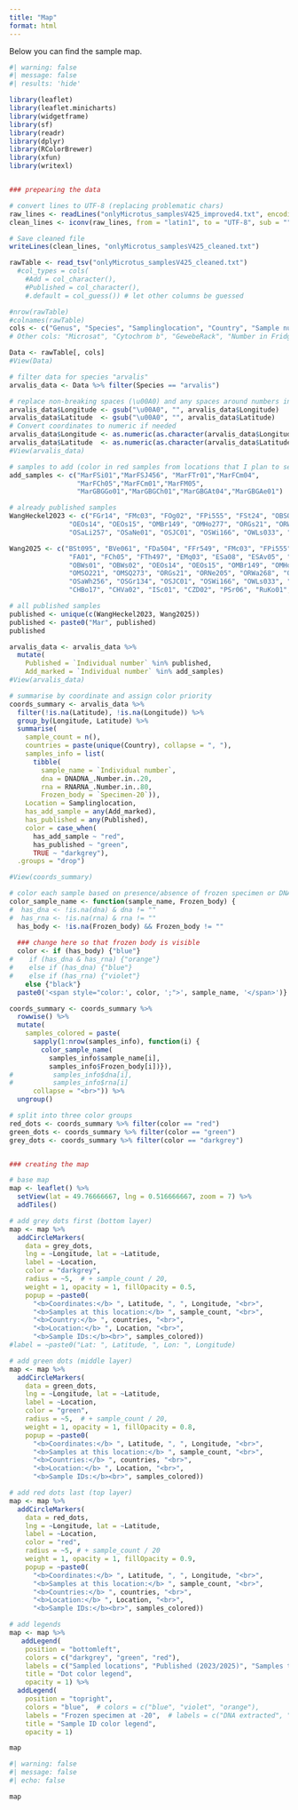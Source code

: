 ```yaml
---
title: "Map"
format: html
---
```


Below you can find the sample map.

```r
#| warning: false
#| message: false
#| results: 'hide'

library(leaflet)
library(leaflet.minicharts)
library(widgetframe)
library(sf)
library(readr)
library(dplyr)
library(RColorBrewer)
library(xfun)
library(writexl)


### prepearing the data

# convert lines to UTF-8 (replacing problematic chars)
raw_lines <- readLines("onlyMicrotus_samplesV425_improved4.txt", encoding = "latin1")
clean_lines <- iconv(raw_lines, from = "latin1", to = "UTF-8", sub = "")

# Save cleaned file
writeLines(clean_lines, "onlyMicrotus_samplesV425_cleaned.txt")

rawTable <- read_tsv("onlyMicrotus_samplesV425_cleaned.txt")
  #col_types = cols(
    #Add = col_character(),
    #Published = col_character(),
    #.default = col_guess()) # let other columns be guessed

#nrow(rawTable)
#colnames(rawTable)
cols <- c("Genus", "Species", "Samplinglocation", "Country", "Sample number (on tube or bag)", "Individual number", "Extraction y/n?", "Place of capture", "Latitude", "Longitude", "Specimen-20", "DNADNA_.Number.in..20", "RNARNA_.Number.in..80")
# Other cols: "Microsat", "Cytochrom b", "GewebeRack", "Number in Fridge oder -20C oder -80C", "Lung.Tissue", "Positive? (TULV)", "Published")

Data <- rawTable[, cols]
#View(Data)

# filter data for species "arvalis"
arvalis_data <- Data %>% filter(Species == "arvalis")

# replace non-breaking spaces (\u00A0) and any spaces around numbers in Longitude and Latitude
arvalis_data$Longitude <- gsub("\u00A0", "", arvalis_data$Longitude)
arvalis_data$Latitude  <- gsub("\u00A0", "", arvalis_data$Latitude)
# Convert coordinates to numeric if needed
arvalis_data$Longitude <- as.numeric(as.character(arvalis_data$Longitude))
arvalis_data$Latitude  <- as.numeric(as.character(arvalis_data$Latitude))
#View(arvalis_data)

# samples to add (color in red samples from locations that I plan to sequence):
add_samples <- c("MarFSi01","MarFSJ456", "MarFTr01","MarFCm04",
                 "MarFCh05","MarFCm01","MarFM05",
                 "MarGBGGo01","MarGBGCh01","MarGBGAt04","MarGBGAe01")

# already published samples
WangHeckel2023 <- c("FGr14", "FMc03", "FOg02", "FPi555", "FSt24", "OBSO234", "OBWs01",
               "OEOs14", "OEOs15", "OMBr149", "OMHo277", "ORGs21", "ORWa268",
               "OSaLi257", "OSaNe01", "OSJC01", "OSWi166", "OWLs033", "OWPg01")

Wang2025 <- c("BSt095", "BVe061", "FDa504", "FFr549", "FMc03", "FPi555", "Ft24",
               "FA01", "FCh05", "FTh497", "EMq03", "ESa08", "ESAv05", "FM05", "OBSO234",
               "OBWs01", "OBWs02", "OEOs14", "OEOs15", "OMBr149", "OMHo277", "OMSe194",
               "OMSO221", "OMSQ273", "ORGs21", "ORNe205", "ORWa268", "OSaLi257", "OSaNe01",
               "OSaWh256", "OSGr134", "OSJC01", "OSWi166", "OWLs033", "OWNe051", "OWPg01",
               "CHBo17", "CHVa02", "ISc01", "CZD02", "PSr06", "RuKo01", "DAb06", "DWa04", "He42")

# all published samples
published <- unique(c(WangHeckel2023, Wang2025))
published <- paste0("Mar", published)
published

arvalis_data <- arvalis_data %>%
  mutate(
    Published = `Individual number` %in% published,
    Add_marked = `Individual number` %in% add_samples)
#View(arvalis_data)

# summarise by coordinate and assign color priority
coords_summary <- arvalis_data %>%
  filter(!is.na(Latitude), !is.na(Longitude)) %>%
  group_by(Longitude, Latitude) %>%
  summarise(
    sample_count = n(),
    countries = paste(unique(Country), collapse = ", "),
    samples_info = list(
      tibble(
        sample_name = `Individual number`,
        dna = DNADNA_.Number.in..20,
        rna = RNARNA_.Number.in..80,
        Frozen_body = `Specimen-20`)),
    Location = Samplinglocation,
    has_add_sample = any(Add_marked),
    has_published = any(Published),
    color = case_when(
      has_add_sample ~ "red",
      has_published ~ "green",
      TRUE ~ "darkgrey"),
  .groups = "drop")

#View(coords_summary)

# color each sample based on presence/absence of frozen specimen or DNA/RNA
color_sample_name <- function(sample_name, Frozen_body) {
#  has_dna <- !is.na(dna) & dna != ""
#  has_rna <- !is.na(rna) & rna != ""
  has_body <- !is.na(Frozen_body) && Frozen_body != ""
  
  ### change here so that frozen body is visible
  color <- if (has_body) {"blue"}
#    if (has_dna & has_rna) {"orange"}  
#    else if (has_dna) {"blue"}
#    else if (has_rna) {"violet"}
    else {"black"}
  paste0('<span style="color:', color, ';">', sample_name, '</span>')}

coords_summary <- coords_summary %>%
  rowwise() %>%
  mutate(
    samples_colored = paste(
      sapply(1:nrow(samples_info), function(i) {
        color_sample_name(
          samples_info$sample_name[i],
          samples_info$Frozen_body[i])}),
#          samples_info$dna[i],
#          samples_info$rna[i]
      collapse = "<br>")) %>%
  ungroup()

# split into three color groups
red_dots <- coords_summary %>% filter(color == "red")
green_dots <- coords_summary %>% filter(color == "green")
grey_dots <- coords_summary %>% filter(color == "darkgrey")


### creating the map

# base map
map <- leaflet() %>%
  setView(lat = 49.76666667, lng = 0.516666667, zoom = 7) %>%
  addTiles()

# add grey dots first (bottom layer)
map <- map %>%
  addCircleMarkers(
    data = grey_dots,
    lng = ~Longitude, lat = ~Latitude,
    label = ~Location,
    color = "darkgrey",
    radius = ~5,  # + sample_count / 20,
    weight = 1, opacity = 1, fillOpacity = 0.5,
    popup = ~paste0(
      "<b>Coordinates:</b> ", Latitude, ", ", Longitude, "<br>",
      "<b>Samples at this location:</b> ", sample_count, "<br>",
      "<b>Country:</b> ", countries, "<br>",
      "<b>Location:</b> ", Location, "<br>",
      "<b>Sample IDs:</b><br>", samples_colored))
#label = ~paste0("Lat: ", Latitude, ", Lon: ", Longitude)

# add green dots (middle layer)
map <- map %>%
  addCircleMarkers(
    data = green_dots,
    lng = ~Longitude, lat = ~Latitude,
    label = ~Location,
    color = "green",
    radius = ~5,  # + sample_count / 20,
    weight = 1, opacity = 1, fillOpacity = 0.8,
    popup = ~paste0(
      "<b>Coordinates:</b> ", Latitude, ", ", Longitude, "<br>",
      "<b>Samples at this location:</b> ", sample_count, "<br>",
      "<b>Countries:</b> ", countries, "<br>",
      "<b>Location:</b> ", Location, "<br>",
      "<b>Sample IDs:</b><br>", samples_colored))

# add red dots last (top layer)
map <- map %>%
  addCircleMarkers(
    data = red_dots,
    lng = ~Longitude, lat = ~Latitude,
    label = ~Location,
    color = "red",
    radius = ~5, # + sample_count / 20
    weight = 1, opacity = 1, fillOpacity = 0.9,
    popup = ~paste0(
      "<b>Coordinates:</b> ", Latitude, ", ", Longitude, "<br>",
      "<b>Samples at this location:</b> ", sample_count, "<br>",
      "<b>Countries:</b> ", countries, "<br>",
      "<b>Location:</b> ", Location, "<br>",
      "<b>Sample IDs:</b><br>", samples_colored))

# add legends
map <- map %>%
   addLegend(
    position = "bottomleft",
    colors = c("darkgrey", "green", "red"),
    labels = c("Sampled locations", "Published (2023/2025)", "Samples to add"),
    title = "Dot color legend",
    opacity = 1) %>%
  addLegend(
    position = "topright",
    colors = "blue",  # colors = c("blue", "violet", "orange"),
    labels = "Frozen specimen at -20",  # labels = c("DNA extracted", "RNA extracted", "DNA & RNA extracted"),
    title = "Sample ID color legend",
    opacity = 1)

map
```

```r
#| warning: false
#| message: false
#| echo: false

map

```
